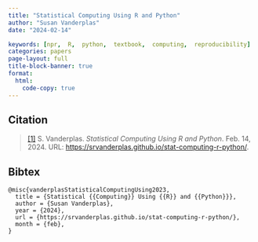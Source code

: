 ```yaml
---
title: "Statistical Computing Using R and Python"
author: "Susan Vanderplas"
date: "2024-02-14"

keywords: [npr,  R,  python,  textbook,  computing,  reproducibility]
categories: papers
page-layout: full
title-block-banner: true
format:
  html:
    code-copy: true
---
```

 

 
## Citation
> <a name=bib-vanderplasStatisticalComputingUsing2023></a>[[1]](#cite-vanderplasStatisticalComputingUsing2023) S. Vanderplas. _Statistical Computing Using R and Python_. Feb. 14, 2024. URL: [https://srvanderplas.github.io/stat-computing-r-python/](https://srvanderplas.github.io/stat-computing-r-python/).

::: {.callout-note collapse='true'}
## Bibtex
```
@misc{vanderplasStatisticalComputingUsing2023,
  title = {Statistical {{Computing}} Using {{R}} and {{Python}}},
  author = {Susan Vanderplas},
  year = {2024},
  url = {https://srvanderplas.github.io/stat-computing-r-python/},
  month = {feb},
}
```
:::



